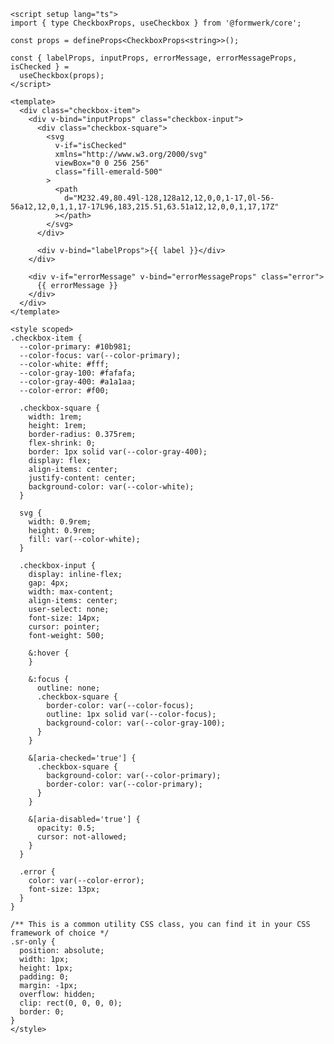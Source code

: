 ```vue
<script setup lang="ts">
import { type CheckboxProps, useCheckbox } from '@formwerk/core';

const props = defineProps<CheckboxProps<string>>();

const { labelProps, inputProps, errorMessage, errorMessageProps, isChecked } =
  useCheckbox(props);
</script>

<template>
  <div class="checkbox-item">
    <div v-bind="inputProps" class="checkbox-input">
      <div class="checkbox-square">
        <svg
          v-if="isChecked"
          xmlns="http://www.w3.org/2000/svg"
          viewBox="0 0 256 256"
          class="fill-emerald-500"
        >
          <path
            d="M232.49,80.49l-128,128a12,12,0,0,1-17,0l-56-56a12,12,0,1,1,17-17L96,183,215.51,63.51a12,12,0,0,1,17,17Z"
          ></path>
        </svg>
      </div>

      <div v-bind="labelProps">{{ label }}</div>
    </div>

    <div v-if="errorMessage" v-bind="errorMessageProps" class="error">
      {{ errorMessage }}
    </div>
  </div>
</template>

<style scoped>
.checkbox-item {
  --color-primary: #10b981;
  --color-focus: var(--color-primary);
  --color-white: #fff;
  --color-gray-100: #fafafa;
  --color-gray-400: #a1a1aa;
  --color-error: #f00;

  .checkbox-square {
    width: 1rem;
    height: 1rem;
    border-radius: 0.375rem;
    flex-shrink: 0;
    border: 1px solid var(--color-gray-400);
    display: flex;
    align-items: center;
    justify-content: center;
    background-color: var(--color-white);
  }

  svg {
    width: 0.9rem;
    height: 0.9rem;
    fill: var(--color-white);
  }

  .checkbox-input {
    display: inline-flex;
    gap: 4px;
    width: max-content;
    align-items: center;
    user-select: none;
    font-size: 14px;
    cursor: pointer;
    font-weight: 500;

    &:hover {
    }

    &:focus {
      outline: none;
      .checkbox-square {
        border-color: var(--color-focus);
        outline: 1px solid var(--color-focus);
        background-color: var(--color-gray-100);
      }
    }

    &[aria-checked='true'] {
      .checkbox-square {
        background-color: var(--color-primary);
        border-color: var(--color-primary);
      }
    }

    &[aria-disabled='true'] {
      opacity: 0.5;
      cursor: not-allowed;
    }
  }

  .error {
    color: var(--color-error);
    font-size: 13px;
  }
}

/** This is a common utility CSS class, you can find it in your CSS framework of choice */
.sr-only {
  position: absolute;
  width: 1px;
  height: 1px;
  padding: 0;
  margin: -1px;
  overflow: hidden;
  clip: rect(0, 0, 0, 0);
  border: 0;
}
</style>
```
